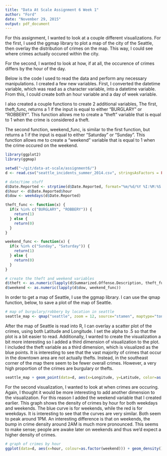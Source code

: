 ```yaml
---
title: "Data At Scale Assignment 6 Week 1"
author: "Ford"
date: "November 29, 2015"
output: pdf_document
---
```


For this assignment, I wanted to look at a couple different visualizations. For the first, I used the ggmap library to plot a map of the city of the Seattle, then overlay the distribution of crimes on the map. This way, I could see where crimes actually occured within the city.

For the second, I wanted to look at how, if at all, the occurence of crimes differs by the hour of the day.


Below is the code I used to read the data and perform any necessary manipulations. I created a few new variables. First, I converted the datetime variable, which was read as a character variable, into a datetime variable. From this, I could create both an hour variable and a day of week variable.

I also created a couple functions to create 2 additional variables, The first, theft_func, returns a 1 if the input is equal to either "BURGLARY" or "ROBBERY". This function allows me to create a "theft" variable that is equal to 1 when the crime is considered a theft.

The second function, weekend_func, is similar to the first function, but returns a 1 if the input is equal to either "Saturday" or "Sunday". This function allows me to create a "weekend" variable that is equal to 1 when the crime occured on the weekend.
```r
library(ggplot2)
library(ggmap)

setwd("~/git/data-at-scale/assignment6/")
d <- read.csv("seattle_incidents_summer_2014.csv", stringsAsFactors = FALSE)

# date/time stuff
d$Date.Reported <- strptime(d$Date.Reported, format="%m/%d/%Y %I:%M:%S %p")
d$hour <- d$Date.Reported$hour
d$dow <- weekdays(d$Date.Reported)

theft_func <- function(x) {
  if(x %in% c("BURGLARY", "ROBBERY")) {
    return(1)
  } else {
    return(0)
  }
}

weekend_func <- function(x) {
  if(x %in% c("Sunday", "Saturday")) {
    return(1)
  } else {
    return(0)
  }
}

# create the theft and weekend variables
d$theft <- as.numeric(lapply(d$Summarized.Offense.Description, theft_func))
d$weekend <- as.numeric(lapply(d$dow, weekend_func))
```


In order to get a map of Seattle, I use the ggmap library. I can use the qmap function, below, to save a plot of the map of Seattle.
```r
# map of burgulary/robbery by location in seattle
seattle_map <- qmap("seattle", zoom = 12, source="stamen", maptype="toner")
```


After the map of Seattle is read into R, I can overlay a scatter plot of the crimes, using both Latitude and Longitude. I set the alpha to .5 so that the plot is a bit easier to read. Additionally, I wanted to create the visualization a bit more interesting so I added a third dimension of visualization to the plot. I included the theft variable as a third dimension, which is visualized as the blue points. It is interesting to see that the vast majority of crimes that occur in the downtown area are not actually thefts. Instead, in the southeast corner of the map there seem to be fewer overall crimes. However, a very high proportion of the crimes are burgulary or thefts.
```r
seattle_map + geom_point(data=d, aes(x=Longitude, y=Latitude, color=as.factor(theft)), alpha=.5, size=1.5)
```


For the second visualization, I wanted to look at when crimes are occuring. Again, I thought it would be more interesting to add another dimension to the visualization. For this reason I added the weekend variable that I created earlier. This graph shows the density of crimes by hour for both weekdays and weekends. The blue curve is for weekends, while the red is for weekdays. It is interesting to see that the curves are very similar. Both seem to peak around 1PM. An interesting difference is that on weekends, the bump in crime density around 2AM is much more pronounced. This seems to make sense; people are awake later on weekends and thus we'd expect a higher density of crimes.
```r
# graph of crimes by hour
ggplot(data=d, aes(x=hour, colour=as.factor(weekend))) + geom_density()
```